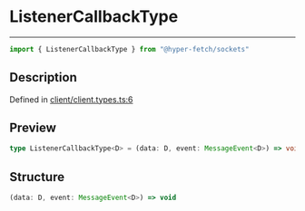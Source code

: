 

# ListenerCallbackType

<div class="api-docs__separator" data-reactroot="">

---

</div><div class="api-docs__import" data-reactroot="">

```ts
import { ListenerCallbackType } from "@hyper-fetch/sockets"
```

</div><div class="api-docs__section">

## Description

</div><div class="api-docs__description"><span class="api-docs__do-not-parse">



</span></div><p class="api-docs__definition">

Defined in [client/client.types.ts:6](https://github.com/BetterTyped/hyper-fetch/blob/aff5c35a/packages/sockets/src/client/client.types.ts#L6)

</p><div class="api-docs__section">

## Preview

</div><div class="api-docs__preview type single">

```ts
type ListenerCallbackType<D> = (data: D, event: MessageEvent<D>) => void;
```

</div><div class="api-docs__section">

## Structure

</div><div class="api-docs__returns">

```ts
(data: D, event: MessageEvent<D>) => void
```

</div>